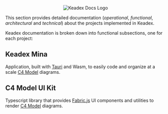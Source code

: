 
<p align="center" className="py-7">
  <Image src={keadexDocsLogo} alt="Keadex Docs Logo" width={350} />
</p>

This section provides detailed documentation (_operational_, _functional_, _architectural_ and _technical_) about the projects implemented in Keadex.

Keadex documentation is broken down into functional subsections, one for each project:

## Keadex Mina

Application, built with [Tauri](https://tauri.app/) and Wasm, to easily code and organize at a scale [C4 Model](https://c4model.com/) diagrams.

## C4 Model UI Kit

Typescript library that provides [Fabric.js](https://github.com/fabricjs/fabric.js) UI components and utilities to render [C4 Model](https://c4model.com/) diagrams.
